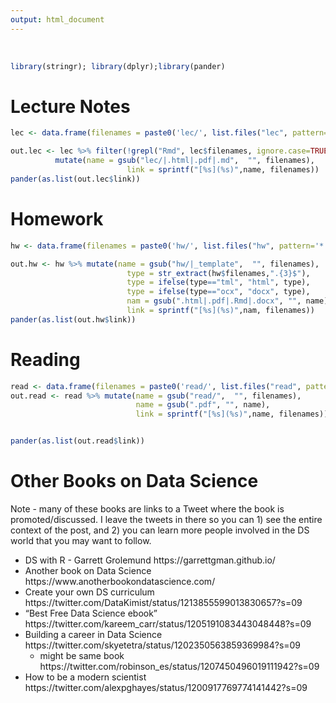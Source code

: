 ```yaml
---
output: html_document
---
```


<br>

```r
library(stringr); library(dplyr);library(pander)
```


# Lecture Notes
```r
lec <- data.frame(filenames = paste0('lec/', list.files("lec", pattern='*.md|*.pdf|*.html|*.docx')))

out.lec <- lec %>% filter(!grepl("Rmd", lec$filenames, ignore.case=TRUE)) %>% 
          mutate(name = gsub("lec/|.html|.pdf|.md",  "", filenames), 
                          link = sprintf("[%s](%s)",name, filenames))
pander(as.list(out.lec$link))
```


# Homework 
```r
hw <- data.frame(filenames = paste0('hw/', list.files("hw", pattern='*.pdf|*.html|*.docx')))

out.hw <- hw %>% mutate(name = gsub("hw/|_template",  "", filenames), 
                          type = str_extract(hw$filenames,".{3}$"),
                          type = ifelse(type=="tml", "html", type),
                          type = ifelse(type=="ocx", "docx", type),
                          nam = gsub(".html|.pdf|.Rmd|.docx", "", name), 
                          link = sprintf("[%s](%s)",nam, filenames))
pander(as.list(out.hw$link))
```


# Reading
```r
read <- data.frame(filenames = paste0('read/', list.files("read", pattern='*.pdf|*.html|*.docx')))
out.read <- read %>% mutate(name = gsub("read/",  "", filenames), 
                            name = gsub(".pdf", "", name),
                            link = sprintf("[%s](%s)",name, filenames))


pander(as.list(out.read$link))
```


# Other Books on Data Science
Note - many of these books are links to a Tweet where the book is promoted/discussed. I leave the tweets in there so you can 1) see the entire context of the post, and 2) you can learn more people involved in the DS world that you may want to follow. 

* DS with R - Garrett Grolemund https://garrettgman.github.io/
* Another book on Data Science https://www.anotherbookondatascience.com/
* Create your own DS curriculum https://twitter.com/DataKimist/status/1213855599013830657?s=09
* "Best Free Data Science ebook" https://twitter.com/kareem_carr/status/1205191083443048448?s=09
* Building a career in Data Science https://twitter.com/skyetetra/status/1202350563859369984?s=09
    - might be same book https://twitter.com/robinson_es/status/1207450496019111942?s=09
* How to be a modern scientist https://twitter.com/alexpghayes/status/1200917769774141442?s=09    


